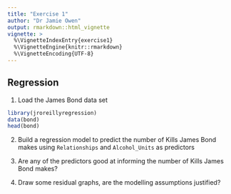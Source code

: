 ```yaml
---
title: "Exercise 1"
author: "Dr Jamie Owen"
output: rmarkdown::html_vignette
vignette: >
  %\VignetteIndexEntry{exercise1}
  %\VignetteEngine{knitr::rmarkdown}
  %\VignetteEncoding{UTF-8}
---
```


## Regression

1. Load the James Bond data set

```r
library(jroreillyregression)
data(bond)
head(bond)
```

2. Build a regression model to predict the number of Kills James Bond makes using `Relationships` and `Alcohol_Units` as predictors

3. Are any of the predictors good at informing the number of Kills James Bond makes?

4. Draw some residual graphs, are the modelling assumptions justified?
